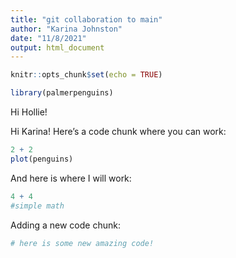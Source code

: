 ```yaml
---
title: "git collaboration to main"
author: "Karina Johnston"
date: "11/8/2021"
output: html_document
---
```


```r
knitr::opts_chunk$set(echo = TRUE)

library(palmerpenguins)
```

Hi Hollie!

Hi Karina! Here's a code chunk where you can work: 
```r
2 + 2
plot(penguins)
```


And here is where I will work: 
```r
4 + 4 
#simple math
```


Adding a new code chunk:
```r
# here is some new amazing code!
```

